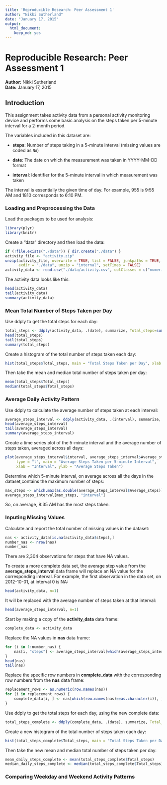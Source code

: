 ```yaml
---
title: 'Reproducible Research: Peer Assessment 1'
author: "Nikki Sutherland"
date: "January 17, 2015"
output:
  html_document:
    keep_md: yes
---
```


Reproducible Research: Peer Assessment 1
========================================

**Author:** Nikki Sutherland  
**Date:** January 17, 2015

## Introduction

This assignment takes activity data from a personal activity monitoring device 
and performs some basic analysis on the steps taken per 5-minute interval for 
a 2-month period.

The variables included in this dataset are:

* **steps**: Number of steps taking in a 5-minute interval (missing values are
    coded as `NA`)

* **date**: The date on which the measurement was taken in YYYY-MM-DD format

* **interval**: Identifier for the 5-minute interval in which
    measurement was taken
    
The interval is essentially the given time of day. For example, 955 is 9:55 AM
and 1810 corresponds to 6:10 PM.

### Loading and Preprocessing the Data
  
Load the packages to be used for analysis:

```r
library(plyr)
library(knitr)
```

  
Create a "data" directory and then load the data:

```r
if (!file.exists("./data")) { dir.create("./data") }
activity_file <- "activity.zip"
unzip(activity_file, overwrite = TRUE, list = FALSE, junkpaths = TRUE, 
      exdir = "./data", unzip = "internal", setTimes = FALSE)
activity_data <- read.csv("./data/activity.csv", colClasses = c("numeric", "character", "numeric"))
```


The activity data looks like this:

```r
head(activity_data)
tail(activity_data)
summary(activity_data)
```


### Mean Total Number of Steps Taken per Day

Use ddply to get the total steps for each day:
```r
total_steps <- ddply(activity_data, .(date), summarize, Total_steps=sum(steps, na.rm = TRUE))
head(total_steps)
tail(total_steps)
summary(total_steps)
```

Create a histogram of the total number of steps taken each day:

```r
hist(total_steps$Total_steps, main = "Total Steps Taken per Day", xlab = "Total Steps")
```

Then take the mean and median total number of steps taken per day:
```r
mean(total_steps$Total_steps)
median(total_steps$Total_steps)
```


### Average Daily Activity Pattern

Use ddply to calculate the average number of steps taken at each interval:
```r
average_steps_interval <- ddply(activity_data, .(interval), summarize, Average_steps=mean(steps, na.rm = TRUE))
head(average_steps_interval)
tail(average_steps_interval)
summary(average_steps_interval)
```

Create a time series plot of the 5-minute interval and the average number of 
steps taken, averaged across all days:
```r
plot(average_steps_interval$interval, average_steps_interval$Average_steps, 
     type = "l", main = "Average Steps Taken per 5-minute Interval",
     xlab = "Interval", ylab = "Average Steps Taken")
```

Determine which 5-minute interval, on average across all the days in the 
dataset,contains the maximum number of steps:
```r
max_steps <- which.max(as.double(average_steps_interval$Average_steps))
average_steps_interval[max_steps, "interval"]
```

So, on average, 8:35 AM has the most steps taken.

### Inputing Missing Values

Calculate and report the total number of missing values in the dataset:

```r
nas <- activity_data[is.na(activity_data$steps),]
number_nas <- nrow(nas)
number_nas
```

There are 2,304 observations for steps that have NA values.  

To create a more complete data set, the average step value from the **average_steps_interval** 
data frame will replace an NA value for the corresponding interval. For example,
the first observation in the data set, on 2012-10-01, at interval 0 is NA:
```r
head(activity_data, n=1)
```

It will be replaced with the average number of steps taken at that interval:
```r
head(average_steps_interval, n=1)
```

Start by making a copy of the **activity_data** data frame:
```r
complete_data <- activity_data
```

Replace the NA values in **nas** data frame:
```r
for (i in 1:number_nas) {
    nas[i, "steps"] <- average_steps_interval[which(average_steps_interval$interval == nas[i, "interval"]), "Average_steps"]
}
head(nas)
tail(nas)
```

Replace the specific row numbers in **complete_data** with the corresponding
row numbers from the **nas** data frame:
```r
replacement_rows <- as.numeric(row.names(nas))
for (i in replacement_rows) {
    complete_data[i, ] <- nas[which(row.names(nas)==as.character(i)), ]
}
```

Use ddply to get the total steps for each day, using the new complete data:
```r
total_steps_complete <- ddply(complete_data, .(date), summarize, Total_steps=sum(steps, na.rm = TRUE))
```

Create a new histogram of the total number of steps taken each day:
```r
hist(total_steps_complete$Total_steps, main = "Total Steps Taken per Day\n(NA values replaced by average values)", xlab = "Total Steps")
```

Then take the new mean and median total number of steps taken per day:
```r
mean_daily_steps_complete <- mean(total_steps_complete$Total_steps)
median_daily_steps_complete <- median(total_steps_complete$Total_steps)
```

### Comparing Weekday and Weekend Activity Patterns





